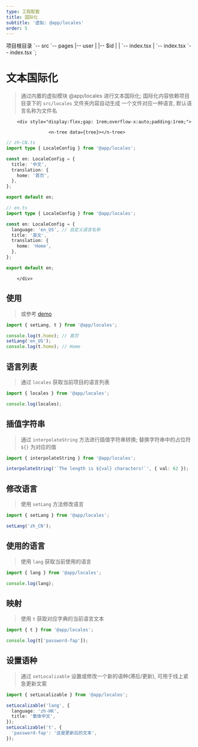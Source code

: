 ```yaml
---
type: 工程配套
title: 国际化
subtitle: '虚拟: @app/locales'
order: 5
---
```


项目根目录
\`-- src
    \`-- pages
        |-- user
        |   |-- $id
        |   |   \`-- index.tsx
        |   \`-- index.tsx
        \`-- index.tsx
`;

# 文本国际化

> 通过内置的虚拟模块 @app/locales 进行文本国际化;
> 国际化内容依赖项目目录下的 `src/locales` 文件夹内容自动生成
> 一个文件对应一种语言, 默认语言名称为文件名

        <div style="display:flex;gap: 1rem;overflow-x:auto;padding:1rem;">

                    <n-tree data={tree}></n-tree>

```ts
// zh-CN.ts
import type { LocaleConfig } from '@app/locales';

const en: LocaleConfig = {
  title: '中文',
  translation: {
    home: '首页',
  },
};

export default en;
```

```ts flex
// en.ts
import type { LocaleConfig } from '@app/locales';

const en: LocaleConfig = {
  language: 'en_US', // 自定义语言名称
  title: '英文',
  translation: {
    home: 'Home',
  },
};

export default en;
```

        </div>

## 使用

> 或参考 [demo](https://github.com/monako97/demo-micro-app-solid)

```ts
import { setLang, t } from '@app/locales';

console.log(t.home); // 首页
setLang('en_US');
console.log(t.home); // Home
```

## 语言列表

> 通过 `locales` 获取当前项目的语言列表

```ts
import { locales } from '@app/locales';

console.log(locales);
```

## 插值字符串

> 通过 `interpolateString` 方法进行插值字符串转换; 替换字符串中的占位符 `${}` 为对应的值

```ts
import { interpolateString } from '@app/locales';

interpolateString('`The length is ${val} characters!`', { val: 62 });
```

## 修改语言

> 使用 `setLang` 方法修改语言

```ts
import { setLang } from '@app/locales';

setLang('zh_CN');
```

## 使用的语言

> 使用 `lang` 获取当前使用的语言

```ts
import { lang } from '@app/locales';

console.log(lang);
```

## 映射

> 使用 `t` 获取对应字典的当前语言文本

```ts
import { t } from '@app/locales';

console.log(t['password-fap']);
```

## 设置语种

> 通过 `setLocalizable` 设置或修改一个新的语种(滞后/更新), 可用于线上紧急更新文案

```ts
import { setLocalizable } from '@app/locales';

setLocalizable('lang', {
  language: 'zh-HK',
  title: '繁体中文',
});
setLocalizable('t', {
  'password-fap': '这是更新后的文本',
});
```
